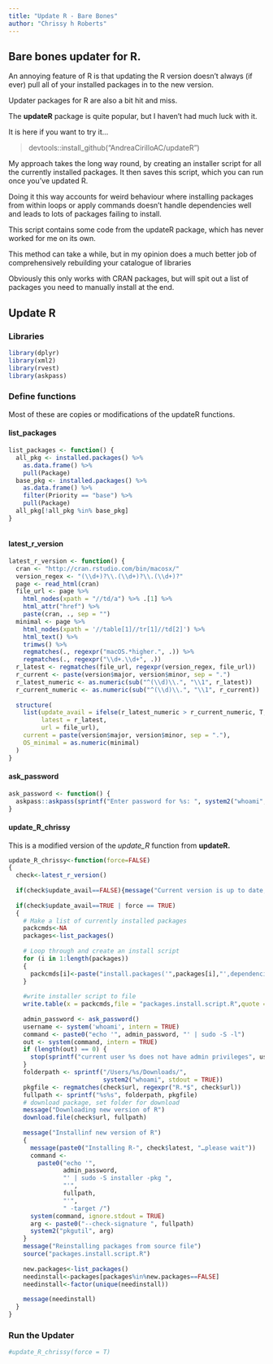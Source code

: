 ```yaml
---
title: "Update R - Bare Bones"
author: "Chrissy h Roberts"
---
```


## Bare bones updater for R.

An annoying feature of R is that updating the R version doesn't always (if ever) pull all of your installed packages in to the new version.

Updater packages for R are also a bit hit and miss.

The **updateR** package is quite popular, but I haven't had much luck with it.

It is here if you want to try it...

> devtools::install_github("AndreaCirilloAC/updateR")

My approach takes the long way round, by creating an installer script for all the currently installed packages. It then saves this script, which you can run once you've updated R.

Doing it this way accounts for weird behaviour where installing packages from within loops or apply commands doesn't handle dependencies well and leads to lots of packages failing to install.

This script contains some code from the updateR package, which has never worked for me on its own.

This method can take a while, but in my opinion does a much better job of comprehensively rebuilding your catalogue of libraries

Obviously this only works with CRAN packages, but will spit out a list of packages you need to manually install at the end.

## Update R

### Libraries

```r

library(dplyr)
library(xml2)
library(rvest)
library(askpass)
```

### Define functions

Most of these are copies or modifications of the updateR functions.

#### list_packages

```r

list_packages <- function() {
  all_pkg <- installed.packages() %>%
    as.data.frame() %>%
    pull(Package)
  base_pkg <- installed.packages() %>%
    as.data.frame() %>%
    filter(Priority == "base") %>%
    pull(Package)
  all_pkg[!all_pkg %in% base_pkg]
}



```

#### latest_r\_version

```r
latest_r_version <- function() {
  cran <- "http://cran.rstudio.com/bin/macosx/"
  version_regex <- "(\\d+)?\\.(\\d+)?\\.(\\d+)?"
  page <- read_html(cran)
  file_url <- page %>%
    html_nodes(xpath = "//td/a") %>% .[1] %>%
    html_attr("href") %>%
    paste(cran, ., sep = "")
  minimal <- page %>%
    html_nodes(xpath = '//table[1]//tr[1]//td[2]') %>%
    html_text() %>%
    trimws() %>%
    regmatches(., regexpr("macOS.*higher.", .)) %>%
    regmatches(., regexpr("\\d+.\\d+", .))
  r_latest <- regmatches(file_url, regexpr(version_regex, file_url))
  r_current <- paste(version$major, version$minor, sep = ".")
  r_latest_numeric <- as.numeric(sub("^(\\d)\\.", "\\1", r_latest))
  r_current_numeric <- as.numeric(sub("^(\\d)\\.", "\\1", r_current))
  
  structure(
    list(update_avail = ifelse(r_latest_numeric > r_current_numeric, T, F),
         latest = r_latest,
         url = file_url),
    current = paste(version$major, version$minor, sep = "."),
    OS_minimal = as.numeric(minimal)
  )
}
```

#### ask_password

```r
ask_password <- function() {
  askpass::askpass(sprintf("Enter password for %s: ", system2("whoami", stdout = TRUE)))
}
```

#### update_R\_chrissy

This is a modified version of the *update_R* function from **updateR.**

```r

update_R_chrissy<-function(force=FALSE)
{
  check<-latest_r_version()
  
  if(check$update_avail==FALSE){message("Current version is up to date, nothing to be done")}
  
  if(check$update_avail==TRUE | force == TRUE)
  {
    # Make a list of currently installed packages
    packcmds<-NA
    packages<-list_packages()
    
    # Loop through and create an install script
    for (i in 1:length(packages))
    {
      packcmds[i]<-paste("install.packages('",packages[i],"',dependencies = T)",sep = "")
    }
    
    #write installer script to file
    write.table(x = packcmds,file = "packages.install.script.R",quote = F,row.names = F,col.names=FALSE)
    
    admin_password <- ask_password()
    username <- system('whoami', intern = TRUE)
    command <- paste0("echo '", admin_password, "' | sudo -S -l")
    out <- system(command, intern = TRUE)
    if (length(out) == 0) {
      stop(sprintf("current user %s does not have admin privileges", username))
    }
    folderpath <- sprintf("/Users/%s/Downloads/",
                          system2("whoami", stdout = TRUE))
    pkgfile <- regmatches(check$url, regexpr("R.*$", check$url))
    fullpath <- sprintf("%s%s", folderpath, pkgfile)
    # download package, set folder for download
    message("Downloading new version of R")
    download.file(check$url, fullpath)
    
    message("Installinf new version of R")
    {
      message(paste0("Installing R-", check$latest, "…please wait"))
      command <-
        paste0("echo '",
               admin_password,
               "' | sudo -S installer -pkg ",
               "'",
               fullpath,
               "'",
               " -target /")
      system(command, ignore.stdout = TRUE)
      arg <- paste0("--check-signature ", fullpath)
      system2("pkgutil", arg)
    }
    message("Reinstalling packages from source file")
    source("packages.install.script.R")
    
    new.packages<-list_packages()
    needinstall<-packages[packages%in%new.packages==FALSE]
    needinstall<-factor(unique(needinstall))
    
    message(needinstall)
  }
}
```

### Run the Updater

```r
#update_R_chrissy(force = T)
```
